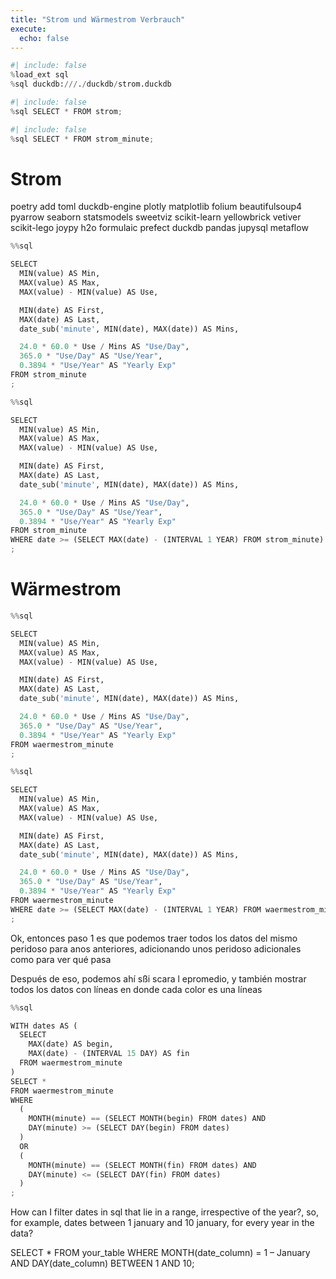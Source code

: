 ```yaml
---
title: "Strom und Wärmestrom Verbrauch"
execute:
  echo: false
---
```


```python
#| include: false
%load_ext sql
%sql duckdb:///./duckdb/strom.duckdb
```

```python
#| include: false
%sql SELECT * FROM strom;
```
```python
#| include: false
%sql SELECT * FROM strom_minute;
```

# Strom

poetry add toml duckdb-engine plotly matplotlib folium beautifulsoup4 pyarrow seaborn statsmodels sweetviz scikit-learn yellowbrick vetiver scikit-lego joypy h2o formulaic prefect duckdb pandas jupysql metaflow


```python
%%sql

SELECT 
  MIN(value) AS Min,
  MAX(value) AS Max,
  MAX(value) - MIN(value) AS Use,

  MIN(date) AS First,
  MAX(date) AS Last,
  date_sub('minute', MIN(date), MAX(date)) AS Mins, 

  24.0 * 60.0 * Use / Mins AS "Use/Day",
  365.0 * "Use/Day" AS "Use/Year",
  0.3894 * "Use/Year" AS "Yearly Exp"
FROM strom_minute
;
```

```python
%%sql

SELECT 
  MIN(value) AS Min,
  MAX(value) AS Max,
  MAX(value) - MIN(value) AS Use,

  MIN(date) AS First,
  MAX(date) AS Last,
  date_sub('minute', MIN(date), MAX(date)) AS Mins, 

  24.0 * 60.0 * Use / Mins AS "Use/Day",
  365.0 * "Use/Day" AS "Use/Year",
  0.3894 * "Use/Year" AS "Yearly Exp"
FROM strom_minute
WHERE date >= (SELECT MAX(date) - (INTERVAL 1 YEAR) FROM strom_minute)
;
```


# Wärmestrom

```python
%%sql

SELECT 
  MIN(value) AS Min,
  MAX(value) AS Max,
  MAX(value) - MIN(value) AS Use,

  MIN(date) AS First,
  MAX(date) AS Last,
  date_sub('minute', MIN(date), MAX(date)) AS Mins, 

  24.0 * 60.0 * Use / Mins AS "Use/Day",
  365.0 * "Use/Day" AS "Use/Year",
  0.3894 * "Use/Year" AS "Yearly Exp"
FROM waermestrom_minute
;
```

```python
%%sql

SELECT 
  MIN(value) AS Min,
  MAX(value) AS Max,
  MAX(value) - MIN(value) AS Use,

  MIN(date) AS First,
  MAX(date) AS Last,
  date_sub('minute', MIN(date), MAX(date)) AS Mins, 

  24.0 * 60.0 * Use / Mins AS "Use/Day",
  365.0 * "Use/Day" AS "Use/Year",
  0.3894 * "Use/Year" AS "Yearly Exp"
FROM waermestrom_minute
WHERE date >= (SELECT MAX(date) - (INTERVAL 1 YEAR) FROM waermestrom_minute)
;
```


Ok, entonces paso 1 es que podemos traer todos los datos del mismo peridoso para anos anteriores, adicionando unos peridoso adicionales como para ver qué pasa

Después de eso, podemos ahí sßi scara l epromedio, y también mostrar todos los datos con líneas en donde cada color es una líneas




```python
%%sql

WITH dates AS (
  SELECT
    MAX(date) AS begin, 
    MAX(date) - (INTERVAL 15 DAY) AS fin 
  FROM waermestrom_minute
)
SELECT * 
FROM waermestrom_minute
WHERE
  (
    MONTH(minute) == (SELECT MONTH(begin) FROM dates) AND 
    DAY(minute) >= (SELECT DAY(begin) FROM dates) 
  ) 
  OR
  (
    MONTH(minute) == (SELECT MONTH(fin) FROM dates) AND 
    DAY(minute) <= (SELECT DAY(fin) FROM dates) 
  ) 
;
```

How can I filter dates in sql that lie in a range, irrespective of the year?, so, for example, dates between 1 january and 10 january, for every year in the data?


SELECT *
FROM your_table
WHERE MONTH(date_column) = 1  -- January
  AND DAY(date_column) BETWEEN 1 AND 10;
